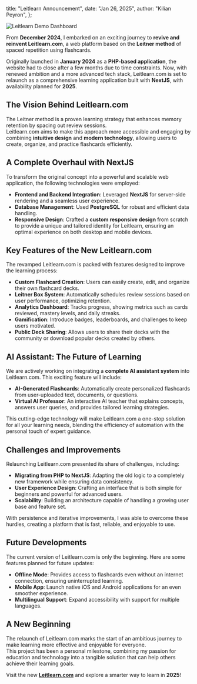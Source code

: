   title: "Leitlearn Announcement",
  date: "Jan 26, 2025",
  author: "Kilian Peyron",
};

![Leitlearn Demo Dashboard](https://i.ibb.co/f1g1Yx8/Capture-d-e-cran-2025-01-26-a-11-52-26.png)

From **December 2024**, I embarked on an exciting journey to **revive and reinvent Leitlearn.com**, a web platform based on the **Leitner method** of spaced repetition using flashcards.

Originally launched in **January 2024** as a **PHP-based application**, the website had to close after a few months due to time constraints. Now, with renewed ambition and a more advanced tech stack, Leitlearn.com is set to relaunch as a comprehensive learning application built with **NextJS**, with availability planned for **2025**.

## The Vision Behind Leitlearn.com

The Leitner method is a proven learning strategy that enhances memory retention by spacing out review sessions.  
Leitlearn.com aims to make this approach more accessible and engaging by combining **intuitive design** and **modern technology**, allowing users to create, organize, and practice flashcards efficiently.

## A Complete Overhaul with NextJS

To transform the original concept into a powerful and scalable web application, the following technologies were employed:

- **Frontend and Backend Integration**: Leveraged **NextJS** for server-side rendering and a seamless user experience.
- **Database Management**: Used **PostgreSQL** for robust and efficient data handling.
- **Responsive Design**: Crafted a **custom responsive design** from scratch to provide a unique and tailored identity for Leitlearn, ensuring an optimal experience on both desktop and mobile devices.

## Key Features of the New Leitlearn.com

The revamped Leitlearn.com is packed with features designed to improve the learning process:

- **Custom Flashcard Creation**: Users can easily create, edit, and organize their own flashcard decks.
- **Leitner Box System**: Automatically schedules review sessions based on user performance, optimizing retention.
- **Analytics Dashboard**: Tracks progress, showing metrics such as cards reviewed, mastery levels, and daily streaks.
- **Gamification**: Introduce badges, leaderboards, and challenges to keep users motivated.
- **Public Deck Sharing**: Allows users to share their decks with the community or download popular decks created by others.

## AI Assistant: The Future of Learning

We are actively working on integrating a **complete AI assistant system** into Leitlearn.com. This exciting feature will include:

- **AI-Generated Flashcards**: Automatically create personalized flashcards from user-uploaded text, documents, or questions.
- **Virtual AI Professor**: An interactive AI teacher that explains concepts, answers user queries, and provides tailored learning strategies.

This cutting-edge technology will make Leitlearn.com a one-stop solution for all your learning needs, blending the efficiency of automation with the personal touch of expert guidance.

## Challenges and Improvements

Relaunching Leitlearn.com presented its share of challenges, including:

- **Migrating from PHP to NextJS**: Adapting the old logic to a completely new framework while ensuring data consistency.
- **User Experience Design**: Crafting an interface that is both simple for beginners and powerful for advanced users.
- **Scalability**: Building an architecture capable of handling a growing user base and feature set.

With persistence and iterative improvements, I was able to overcome these hurdles, creating a platform that is fast, reliable, and enjoyable to use.

## Future Developments

The current version of Leitlearn.com is only the beginning. Here are some features planned for future updates:

- **Offline Mode**: Provides access to flashcards even without an internet connection, ensuring uninterrupted learning.
- **Mobile App**: Launch native iOS and Android applications for an even smoother experience.
- **Multilingual Support**: Expand accessibility with support for multiple languages.

## A New Beginning

The relaunch of Leitlearn.com marks the start of an ambitious journey to make learning more effective and enjoyable for everyone.  
This project has been a personal milestone, combining my passion for education and technology into a tangible solution that can help others achieve their learning goals.

Visit the new **[Leitlearn.com](https://leitlearn.com)** and explore a smarter way to learn in **2025**!

